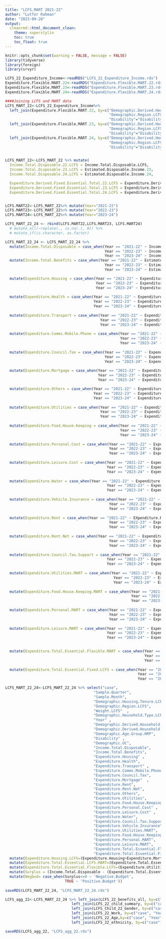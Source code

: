```yaml
---
title: "LCFS.MART 2021-22"
author: "Lutfor Rahman"
date: "2023-09-28"
output:
  cleanrmd::html_document_clean:
    theme: superstylin
    toc: true
    toc_float: true
---
```


```r
knitr::opts_chunk$set(warning = FALSE, message = FALSE) 
library(tidyverse)
library(foreign)
library(srvyr)

LCFS_22_Expenditure_Income<-readRDS("LCFS_22_Expenditure_Income.rds")
Expenditure.Flexible.MART.22<-readRDS("Expenditure.Flexible.MART.22.rds")
Expenditure.Flexible.MART.23<-readRDS("Expenditure.Flexible.MART.23.rds")
Expenditure.Flexible.MART.24<-readRDS("Expenditure.Flexible.MART.24.rds")
```


```r
####Joining LCFS and MART data
LCFS_MART_22<-LCFS_22_Expenditure_Income%>% 
  left_join(Expenditure.Flexible.MART.22, by=c("Demographic.Derived.Household.Type.LCFS.child"="Household.Type.Child", 
                                               "Demographic.Region.LCFS"="Demographic.Region",
                                               "Disability"="Disability")) %>%
  left_join(Expenditure.Flexible.MART.23, by=c("Demographic.Derived.Household.Type.LCFS.child"="Household.Type.Child", 
                                               "Demographic.Region.LCFS"="Demographic.Region",
                                               "Disability"="Disability")) %>%
  left_join(Expenditure.Flexible.MART.24, by=c("Demographic.Derived.Household.Type.LCFS.child"="Household.Type.Child", 
                                               "Demographic.Region.LCFS"="Demographic.Region",
                                               "Disability"="Disability")) 


LCFS_MART_22<-LCFS_MART_22 %>% mutate(
  Income.Total.Disposable.22.LCFS = Income.Total.Disposable.LCFS,
  Income.Total.Disposable.23.LCFS = Estimated.Disposable.Income.23,
  Income.Total.Disposable.24.LCFS = Estimated.Disposable.Income.24,

  Expenditure.Derived.Fixed.Essential.Total.22.LCFS = Expenditure.Derived.Fixed.Essential.Total.22.LCFS,
  Expenditure.Derived.Fixed.Essential.Total.23.LCFS = Expenditure.Derived.Fixed.Essential.Total.23.LCFS,
  Expenditure.Derived.Fixed.Essential.Total.24.LCFS = Expenditure.Derived.Fixed.Essential.Total.24.LCFS) 


LCFS.MART22<-LCFS_MART_22%>% mutate(Year="2021-22")
LCFS.MART23<-LCFS_MART_22%>% mutate(Year="2022-23")
LCFS.MART24<-LCFS_MART_22%>% mutate(Year="2023-24")

LCFS_MART_22_24 <- rbind(LCFS.MART22,LCFS.MART23, LCFS.MART24)
  # mutate_all(~replace(., is.na(.), 0)) %>% 
  # mutate_if(is.character, as.factor)
```



```r
LCFS_MART_22_24 <- LCFS_MART_22_24 %>% 
  mutate(Income.Total.Disposable = case_when(Year == "2021-22" ~ Income.Total.Disposable.22.LCFS,
                                             Year == "2022-23" ~ Income.Total.Disposable.23.LCFS,
                                             Year == "2023-24" ~ Income.Total.Disposable.24.LCFS)) %>% 
  mutate(Income.Total.Benefits = case_when(Year == "2021-22" ~ Estimated.Benefit,
                                             Year == "2022-23" ~ Estimated.Benefit.23,
                                             Year == "2023-24" ~ Estimated.Benefit.24)) %>% 

  mutate(Expenditure.Housing = case_when(Year == "2021-22" ~ Expenditure.Derived.Housing.22.LCFS,
                                         Year == "2022-23" ~ Expenditure.Housing.23.LCFS,
                                         Year == "2023-24" ~ Expenditure.Housing.24.LCFS)) %>% 
  
  mutate(Expenditure.Health = case_when(Year == "2021-22" ~ Expenditure.Health.LCFS,
                                        Year == "2022-23" ~ Expenditure.Health.23.LCFS,
                                        Year == "2023-24" ~ Expenditure.Health.24.LCFS)) %>% 
  
  mutate(Expenditure.Transport = case_when(Year == "2021-22" ~ Expenditure.Transport.LCFS,
                                           Year == "2022-23" ~ Expenditure.Transport.23.LCFS,
                                           Year == "2023-24" ~ Expenditure.Transport.24.LCFS)) %>% 
  
  mutate(Expenditure.Comms.Mobile.Phone = case_when(Year == "2021-22" ~ Expenditure.Comms.Mobile.Phone.LCFS,
                                                    Year == "2022-23" ~ Expenditure.Comms.Mobile.Phone.23.LCFS,
                                                    Year == "2023-24" ~ Expenditure.Comms.Mobile.Phone.24.LCFS)) %>% 
  
  mutate(Expenditure.Council.Tax = case_when(Year == "2021-22" ~ Expenditure.Council.Tax.LCFS,
                                             Year == "2022-23" ~ Expenditure.Council.Tax.23.LCFS,
                                             Year == "2023-24" ~ Expenditure.Council.Tax.24.LCFS)) %>% 
  
  mutate(Expenditure.Mortgage = case_when(Year == "2021-22" ~ Expenditure.Derived.Mortgage.22.LCFS,
                                          Year == "2022-23" ~ Expenditure.Derived.Mortgage.23.LCFS,
                                          Year == "2023-24" ~ Expenditure.Derived.Mortgage.24.LCFS)) %>% 

  mutate(Expenditure.Others = case_when(Year == "2021-22" ~ Expenditure.Derived.Other.Essentials.22.LCFS,
                                        Year == "2022-23" ~ Expenditure.Derived.Other.Essentials.23.LCFS,
                                        Year == "2023-24" ~ Expenditure.Derived.Other.Essentials.24.LCFS)) %>% 
  
  mutate(Expenditure.Utilities = case_when(Year == "2021-22" ~ Expenditure.Derived.Utilities.22.LCFS,
                                           Year == "2022-23" ~ Expenditure.Utilities.23.LCFS,
                                           Year == "2023-24" ~ Expenditure.Utilities.24.LCFS)) %>% 
  
  mutate(Expenditure.Food.House.Keeping = case_when(Year == "2021-22" ~ Expenditure.All.Food.22.LCFS,
                                                    Year == "2022-23" ~ Expenditure.All.Food.23.LCFS,
                                                    Year == "2023-24" ~ Expenditure.All.Food.24.LCFS))%>% 
  
  mutate(Expenditure.Personal.Cost = case_when(Year == "2021-22" ~ Expenditure.Clothes.Footwear.LCFS,
                                               Year == "2022-23" ~ Expenditure.Clothes.Footwear.23.LCFS,
                                               Year == "2023-24" ~ Expenditure.Clothes.Footwear.24.LCFS)) %>% 
  
  mutate(Expenditure.Leisure.Cost = case_when(Year == "2021-22" ~ Expenditure.Derived.Leisure.Gift.22.LCFS,
                                              Year == "2022-23" ~ Expenditure.Leisure.Gift.23.LCFS,
                                              Year == "2023-24" ~ Expenditure.Leisure.Gift.24.LCFS)) %>%
  
  mutate(Expenditure.Water = case_when(Year == "2021-22" ~ Expenditure.Water.LCFS,
                                              Year == "2022-23" ~ Expenditure.Water.23.LCFS,
                                              Year == "2023-24" ~ Expenditure.Water.24.LCFS)) %>%
  
  mutate(Expenditure.Vehicle.Insurance = case_when(Year == "2021-22" ~ Expenditure.Vehicle.Insurance.LCFS,
                                               Year == "2022-23" ~ Expenditure.Vehicle.Insurance.23.LCFS,
                                               Year == "2023-24" ~ Expenditure.Vehicle.Insurance.24.LCFS)) %>%
  
  mutate(Expenditure.Rent = case_when(Year == "2021-22" ~ EXpenditure.Rent.LCFS,
                                               Year == "2022-23" ~ Expenditure.Rent.23.LCFS,
                                               Year == "2023-24" ~ Expenditure.Rent.24.LCFS))%>%
  
  mutate(Expenditure.Rent.Net = case_when(Year == "2021-22" ~ Expenditure.Rent.Rate.Net.LCFS,
                                               Year == "2022-23" ~ Expenditure.Rent.Rate.Net.23.LCFS,
                                               Year == "2023-24" ~ Expenditure.Rent.Rate.Net.24.LCFS))%>%
  
  mutate(Expenditure.Council.Tax.Support = case_when(Year == "2021-22" ~ Expenditure.Council.Tax.Support.LCFS,
                                              Year == "2022-23" ~ Expenditure.Council.Tax.Support.23.LCFS,
                                              Year == "2023-24" ~ Expenditure.Council.Tax.Support.24.LCFS)) %>% 
  
  mutate(Expenditure.Utilities.MART = case_when(Year == "2021-22" ~ Expenditure.Utilities.23.MART,
                                                 Year == "2022-23" ~ Expenditure.Utilities.23.MART,
                                                 Year == "2023-24" ~ Expenditure.Utilities.24.MART)) %>% 
  
  mutate(Expenditure.Food.House.Keeping.MART = case_when(Year == "2021-22" ~ Expenditure.Food.House.Keeping.22.MART,
                                                         Year == "2022-23" ~ Expenditure.Food.House.Keeping.23.MART,
                                                         Year == "2023-24" ~ Expenditure.Food.House.Keeping.24.MART))%>% 
  
  mutate(Expenditure.Personal.MART = case_when(Year == "2021-22" ~ Expenditure.Personal.Cost.22.MART,
                                               Year == "2022-23" ~ Expenditure.Personal.Cost.23.MART,
                                               Year == "2023-24" ~ Expenditure.Personal.Cost.24.MART)) %>%
  
  mutate(Expenditure.Leisure.MART = case_when(Year == "2021-22" ~ Expenditure.Leisure.22.MART,
                                              Year == "2022-23" ~ Expenditure.Leisure.23.MART,
                                              Year == "2023-24" ~ Expenditure.Leisure.24.MART)) %>% 

  
  mutate(Expenditure.Total.Essential.Flexible.MART = case_when(Year == "2021-22" ~ Derived.Flexible.Expenditure.Total.22.MART,
                                                               Year == "2022-23" ~ Derived.Flexible.Expenditure.Total.23.MART,
                                                               Year == "2023-24" ~ Derived.Flexible.Expenditure.Total.24.MART)) %>%
  
  mutate(Expenditure.Total.Essential.Fixed.LCFS = case_when(Year == "2021-22" ~ Expenditure.Derived.Fixed.Essential.Total.22.LCFS,
                                                            Year == "2022-23" ~ Expenditure.Derived.Fixed.Essential.Total.23.LCFS,
                                                            Year == "2023-24" ~ Expenditure.Derived.Fixed.Essential.Total.24.LCFS))
```


```r
LCFS_MART_22_24<-LCFS_MART_22_24 %>% select("case", 
                                        "Sample.Quarter", 
                                        "Sample.Month",                                 
                                        "Demographic.Housing.Tenure.LCFS" ,              
                                        "Demographic.Region.LCFS",                      
                                        "Weight.LCFS"  ,                                
                                        "Demographic.Household.Type.LCFS" , 
                                        "Year" ,  
                                        "Demographic.Derived.Household.Type.LCFS" ,     
                                        "Demographic.Derived.Household.Type.LCFS.child", 
                                        "Demographic.Age.Group.HRP",
                                        "Disability" , 
                                        "Demographic.UC",                
                                        "Income.Total.Disposable",
                                        "Income.Total.Benefits",
                                        "Expenditure.Housing" ,                          
                                        "Expenditure.Health",                            
                                        "Expenditure.Transport" ,                       
                                        "Expenditure.Comms.Mobile.Phone",               
                                        "Expenditure.Council.Tax",                      
                                        "Expenditure.Mortgage"  , 
                                        "Expenditure.Rent",
                                        "Expenditure.Rent.Net",
                                        "Expenditure.Others",                            
                                        "Expenditure.Utilities",                         
                                        "Expenditure.Food.House.Keeping" ,              
                                        "Expenditure.Personal.Cost" ,                    
                                        "Expenditure.Leisure.Cost" ,                      
                                        "Expenditure.Water",
                                        "Expenditure.Council.Tax.Support", 
                                        "Expenditure.Vehicle.Insurance", 
                                        "Expenditure.Utilities.MART",                   
                                        "Expenditure.Food.House.Keeping.MART"   ,       
                                        "Expenditure.Personal.MART",                     
                                        "Expenditure.Leisure.MART",                     
                                        "Expenditure.Total.Essential.Flexible.MART",     
                                        "Expenditure.Total.Essential.Fixed.LCFS") %>%
  mutate(Expenditure.Housing.LCFS=(Expenditure.Housing+Expenditure.Mortgage)) %>% 
  mutate(Expenditure.Total.Essential.LCFS.MART=(Expenditure.Total.Essential.Flexible.MART + Expenditure.Total.Essential.Fixed.LCFS)) %>% 
  mutate(Expenditure.Total.Essential.Flexible.LCFS=(Expenditure.Utilities+Expenditure.Food.House.Keeping+Expenditure.Personal.Cost+Expenditure.Leisure.Cost)) %>% 
  mutate(Surplus = (Income.Total.Disposable - (Expenditure.Total.Essential.Flexible.MART + Expenditure.Total.Essential.Fixed.LCFS))) %>% 
  mutate(Negbud= case_when(Surplus<=0 ~ 'Negative.Budget',
                           TRUE ~ 'Positive.Budget')) 
  
saveRDS(LCFS_MART_22_24, "LCFS_MART_22_24.rds")
```



```r
LCFS_agg_22<-LCFS_MART_22_24 %>% left_join(LCFS_22_benefits_all, by=c("case", "Year")) %>% #adding all benefits
                              left_join(LCFS_22_child_summary, by=c("case")) %>% 
                              left_join(LCFS_Child_22_Gender, by=c("case")) %>% 
                              left_join(LCFS_22_Work, by=c("case", "Year")) %>% 
                              left_join(LCFS_22_Age,by=c("case", "Year")) %>% 
                              left_join(LCFS_22_ethnicity, by=c("case"))

saveRDS(LCFS_agg_22, "LCFS_agg_22.rds")
```




